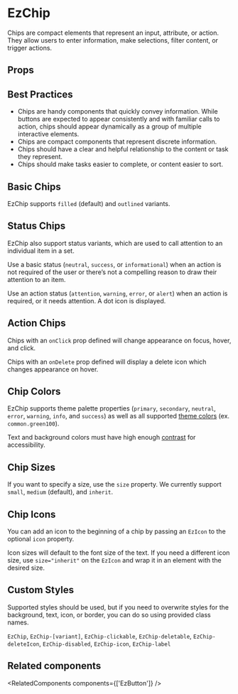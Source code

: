 
<Meta of={DefaultStories} name="Docs" />
<TableOfContents />

# EzChip

Chips are compact elements that represent an input, attribute, or action. They allow users to enter information, make selections, filter content, or trigger actions.

<Primary />

## Props

<Controls of={DefaultStories.Default} sort="requiredFirst" />

## Best Practices

- Chips are handy components that quickly convey information. While buttons are expected to appear consistently and with familiar calls to action, chips should appear dynamically as a group of multiple interactive elements.
- Chips are compact components that represent discrete information.
- Chips should have a clear and helpful relationship to the content or task they represent.
- Chips should make tasks easier to complete, or content easier to sort.

## Basic Chips

EzChip supports `filled` (default) and `outlined` variants.

<Canvas>
  <Story of={VariantStories.Filled} meta={VariantStories} />
  <Story of={VariantStories.Outlined} meta={VariantStories} />
</Canvas>

## Status Chips

EzChip also support status variants, which are used to call attention to an individual item in a set.

<Unstyled>
  <EzAlert
    use="info"
    headline="Status variant colors are defined in ezTheme and should not be used with the color or icon props."
  />
</Unstyled>

Use a basic status (`neutral`, `success`, or `informational`) when an action is not required of the user or there’s not a compelling reason to draw their attention to an item.

Use an action status (`attention`, `warning`, `error`, or `alert`) when an action is required, or it needs attention. A dot icon is displayed.

<Canvas>
  <Story of={StatusStories.StatusNeutral} meta={StatusStories} />
  <Story of={StatusStories.StatusSuccess} meta={StatusStories} />
  <Story of={StatusStories.StatusInformational} meta={StatusStories} />
  <Story of={StatusStories.StatusAttention} meta={StatusStories} />
  <Story of={StatusStories.StatusWarning} meta={StatusStories} />
  <Story of={StatusStories.StatusError} meta={StatusStories} />
  <Story of={StatusStories.StatusAlert} meta={StatusStories} />
</Canvas>

## Action Chips

Chips with an `onClick` prop defined will change appearance on focus, hover, and click.

Chips with an `onDelete` prop defined will display a delete icon which changes appearance on hover.

<Canvas>
  <Story of={ActionStories.Clickable} meta={ActionStories} />
  <Story of={ActionStories.Deletable} meta={ActionStories} />
  <Story of={ActionStories.ClickableAndDeletable} meta={ActionStories} />
</Canvas>

## Chip Colors

EzChip supports theme palette properties (`primary`, `secondary`, `neutral`, `error`, `warning`, `info`, and `success`) as well as all supported [theme colors](http://localhost:8000/guides/theming/#colors) (ex. `common.green100`).

Text and background colors must have high enough [contrast](https://webaim.org/resources/contrastchecker/) for accessibility.

<Unstyled>
  <EzAlert headline="Only a select handful of available colors are shown below. All theme properties and colors are supported." />
</Unstyled>

<Canvas>
  <Story of={ColorStories.PrimaryColor} meta={ColorStories} />
  <Story of={ColorStories.SecondaryColor} meta={ColorStories} />
  <Story of={ColorStories.NeutralColor} meta={ColorStories} />
  <Story of={ColorStories.ErrorColor} meta={ColorStories} />
  <Story of={ColorStories.WarningColor} meta={ColorStories} />
  <Story of={ColorStories.InfoColor} meta={ColorStories} />
  <Story of={ColorStories.SuccessColor} meta={ColorStories} />
  <Story of={ColorStories.CommonColor} meta={ColorStories} />
</Canvas>

## Chip Sizes

If you want to specify a size, use the `size` property. We currently support `small`, `medium` (default), and `inherit`.

<Canvas>
  <Story of={SizeStories.SizeSmall} meta={SizeStories} />
  <Story of={SizeStories.SizeMedium} meta={SizeStories} />
  <Story of={SizeStories.SizeInherit} meta={SizeStories} />
</Canvas>

## Chip Icons

You can add an icon to the beginning of a chip by passing an `EzIcon` to the optional `icon` property.

Icon sizes will default to the font size of the text. If you need a different icon size, use `size="inherit"` on the `EzIcon` and wrap it in an element with the desired size.

<Canvas>
  <Story of={IconStories.WithIcon} meta={IconStories} />
  <Story of={IconStories.WithInheritedIconSize} meta={IconStories} />
</Canvas>

## Custom Styles

Supported styles should be used, but if you need to overwrite styles for the background, text, icon, or border, you can do so using provided class names.

`EzChip`, `EzChip-[variant]`, `EzChip-clickable`, `EzChip-deletable`, `EzChip-deleteIcon`, `EzChip-disabled`, `EzChip-icon`, `EzChip-label`

## Related components

<RelatedComponents components={['EzButton']} />

